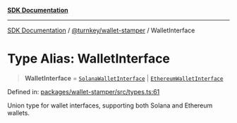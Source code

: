 [**SDK Documentation**](../../../README.mdx)

***

[SDK Documentation](../../../packages.mdx) / [@turnkey/wallet-stamper](../README.mdx) / WalletInterface

# Type Alias: WalletInterface

> **WalletInterface** = [`SolanaWalletInterface`](../interfaces/SolanaWalletInterface.mdx) \| [`EthereumWalletInterface`](../interfaces/EthereumWalletInterface.mdx)

Defined in: [packages/wallet-stamper/src/types.ts:61](https://github.com/tkhq/sdk/blob/e1b1a69bdd608320aaf03cc2dbbf68dc0c52b28d/packages/wallet-stamper/src/types.ts#L61)

Union type for wallet interfaces, supporting both Solana and Ethereum wallets.
